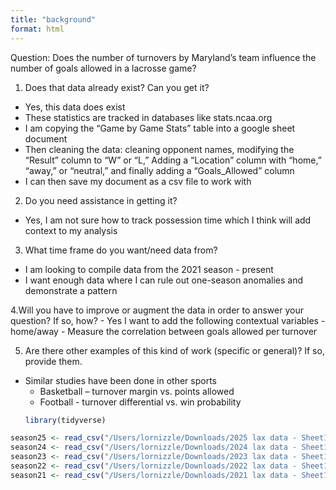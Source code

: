 ```yaml
---
title: "background"
format: html
---
```


Question: Does the number of turnovers by Maryland’s team influence the number of goals allowed in a lacrosse game?

1. Does that data already exist? Can you get it?
  - Yes, this data does exist
  - These statistics are tracked in databases like stats.ncaa.org
  - I am copying the “Game by Game Stats” table into a google sheet document
  - Then cleaning the data: cleaning opponent names, modifying the “Result” column to “W” or “L,” Adding a “Location” column with “home,” “away,” or “neutral,” and finally adding a “Goals_Allowed” column
  - I can then save my document as a csv file to work with

2. Do you need assistance in getting it?
  - Yes, I am not sure how to track possession time which I think will add context to my analysis

3. What time frame do you want/need data from?
  - I am looking to compile data from the 2021 season - present
  - I want enough data where I can rule out one-season anomalies and demonstrate a pattern

4.Will you have to improve or augment the data in order to answer your question? If so, how?
  - Yes I want to add the following contextual variables
    - home/away
    - Measure the correlation between goals allowed per turnover

5. Are there other examples of this kind of work (specific or general)? If so, provide them.
  - Similar studies have been done in other sports
    - Basketball – turnover margin vs. points allowed
    - Football - turnover differential vs. win probability
```r
library(tidyverse)
```

```r
season25 <- read_csv("/Users/lornizzle/Downloads/2025 lax data - Sheet1.csv")
season24 <- read_csv("/Users/lornizzle/Downloads/2024 lax data - Sheet1.csv")
season23 <- read_csv("/Users/lornizzle/Downloads/2023 lax data - Sheet1.csv")
season22 <- read_csv("/Users/lornizzle/Downloads/2022 lax data - Sheet1.csv")
season21 <- read_csv("/Users/lornizzle/Downloads/2021 lax data - Sheet1.csv")
```
